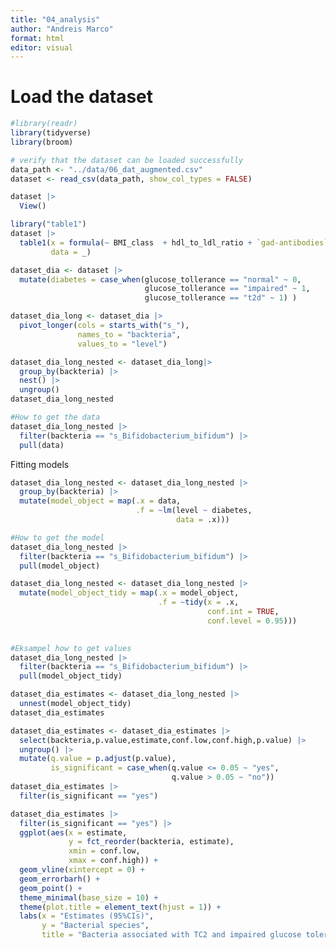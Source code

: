 ```yaml
---
title: "04_analysis"
author: "Andreis Marco"
format: html
editor: visual
---
```


# Load the dataset

```r
#library(readr)
library(tidyverse)
library(broom)
```

```r
# verify that the dataset can be loaded successfully
data_path <- "../data/06_dat_augmented.csv"
dataset <- read_csv(data_path, show_col_types = FALSE)
```

```r
dataset |> 
  View()
```

```r
library("table1")
dataset |> 
  table1(x = formula(~ BMI_class  + hdl_to_ldl_ratio + `gad-antibodies`+ cholesterol + creatinine| glucose_tollerance),
         data = _)
```

```r
dataset_dia <- dataset |> 
  mutate(diabetes = case_when(glucose_tollerance == "normal" ~ 0,
                              glucose_tollerance == "impaired" ~ 1,
                              glucose_tollerance == "t2d" ~ 1) )
```

```r
dataset_dia_long <- dataset_dia |> 
  pivot_longer(cols = starts_with("s_"),
               names_to = "backteria",
               values_to = "level")
```

```r
dataset_dia_long_nested <- dataset_dia_long|> 
  group_by(backteria) |> 
  nest() |> 
  ungroup()
dataset_dia_long_nested
```

```r
#How to get the data
dataset_dia_long_nested |> 
  filter(backteria == "s_Bifidobacterium_bifidum") |> 
  pull(data)
```

Fitting models

```r
dataset_dia_long_nested <- dataset_dia_long_nested |> 
  group_by(backteria) |> 
  mutate(model_object = map(.x = data,
                            .f = ~lm(level ~ diabetes,
                                     data = .x)))
```

```r
#How to get the model
dataset_dia_long_nested |> 
  filter(backteria == "s_Bifidobacterium_bifidum") |> 
  pull(model_object)
```

```r
dataset_dia_long_nested <- dataset_dia_long_nested |> 
  mutate(model_object_tidy = map(.x = model_object,
                                 .f = ~tidy(x = .x,
                                            conf.int = TRUE,
                                            conf.level = 0.95)))
  
```

```r
#Eksampel how to get values
dataset_dia_long_nested |> 
  filter(backteria == "s_Bifidobacterium_bifidum") |> 
  pull(model_object_tidy)
```

```r
dataset_dia_estimates <- dataset_dia_long_nested |> 
  unnest(model_object_tidy)
dataset_dia_estimates
```

```r
dataset_dia_estimates <- dataset_dia_estimates |> 
  select(backteria,p.value,estimate,conf.low,conf.high,p.value) |> 
  ungroup() |> 
  mutate(q.value = p.adjust(p.value),
         is_significant = case_when(q.value <= 0.05 ~ "yes",
                                    q.value > 0.05 ~ "no"))
dataset_dia_estimates |> 
  filter(is_significant == "yes")
```

```r
dataset_dia_estimates |> 
  filter(is_significant == "yes") |> 
  ggplot(aes(x = estimate,
             y = fct_reorder(backteria, estimate),
             xmin = conf.low,
             xmax = conf.high)) +
  geom_vline(xintercept = 0) +
  geom_errorbarh() +
  geom_point() +
  theme_minimal(base_size = 10) +
  theme(plot.title = element_text(hjust = 1)) +
  labs(x = "Estimates (95%CIs)",
       y = "Bacterial species",
       title = "Bacteria associated with TC2 and impaired glucose tolerance ")
```
